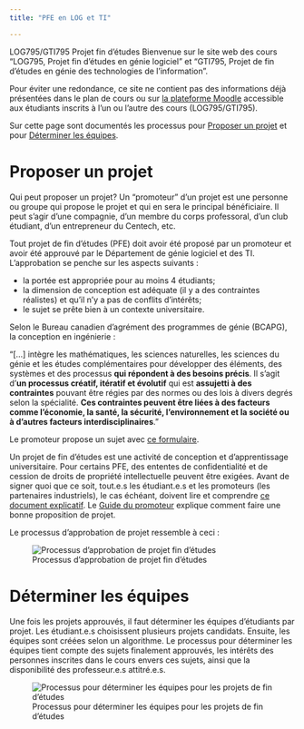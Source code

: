 ```yaml
---
title: "PFE en LOG et TI"

---
```


LOG795/GTI795 Projet fin d'études
Bienvenue sur le site web des cours "LOG795, Projet fin d'études en génie logiciel" et "GTI795, Projet de fin d'études en génie des technologies de l'information". 

Pour éviter une redondance, ce site ne contient pas des informations déjà présentées dans le plan de cours ou sur [la plateforme Moodle](https://marketplace.visualstudio.com/items?itemName=yzhang.markdown-all-in-one) accessible aux étudiants inscrits à l'un ou l'autre des cours (LOG795/GTI795). 

Sur cette page sont documentés les processus pour [Proposer un projet](#Proposer) et pour [Déterminer les équipes](#Determiner).

# Proposer un projet {#Proposer}

Qui peut proposer un projet? Un "promoteur" d'un projet est une personne ou groupe qui propose le projet et qui en sera le principal bénéficiaire.
Il peut s'agir d'une compagnie, d'un membre du corps professoral, d'un club étudiant, d'un entrepreneur du Centech, etc. 

Tout projet de fin d'études (PFE) doit avoir été proposé par un promoteur et avoir été approuvé par le Département de génie logiciel et des TI. L'approbation se penche sur les aspects suivants :

- la portée est appropriée pour au moins 4 étudiants; 
- la dimension de conception est adéquate (il y a des contraintes réalistes) et qu'il n'y a pas de conflits d'intérêts;
- le sujet se prête bien à un contexte universitaire.

::: {.callout-note appearance="simple"}
Selon le Bureau canadien d'agrément des programmes de génie (BCAPG), la conception en ingénierie :

"[...] intègre les mathématiques, les sciences naturelles, les sciences du génie et les études complémentaires pour développer des éléments, des systèmes et des processus **qui répondent à des besoins précis**. Il s'agit d'**un processus créatif, itératif et évolutif** qui est **assujetti à des contraintes** pouvant être régies par des normes ou des lois à divers degrés selon la spécialité. **Ces contraintes peuvent être liées à des facteurs comme l'économie, la santé, la sécurité, l'environnement et la société ou à d'autres facteurs interdisciplinaires**." 
:::

Le promoteur propose un sujet avec [ce formulaire](http://tiny.cc/prop-pfe-logti). 

Un projet de fin d'études est une activité de conception et d'apprentissage universitaire.
Pour certains PFE, des ententes de confidentialité et de cession de droits de propriété intellectuelle peuvent être exigées.
Avant de signer quoi que ce soit, tout.e.s les étudiant.e.s et les promoteurs (les partenaires industriels), le cas échéant, doivent lire et comprendre [ce document explicatif](https://docs.google.com/a/etsmtl.net/viewer?a=v&pid=sites&srcid=ZXRzbXRsLm5ldHxsb2c3OTUtZ3RpNzk1fGd4OjE5ZDAzZjM3M2I4NjI4NGE).
Le [Guide du promoteur](guidePromoteur.qmd) explique comment faire une bonne proposition de projet.

Le processus d'approbation de projet ressemble à ceci :

![Processus d'approbation de projet fin d'études](http://tiny.cc/pfelogti_proc_prop_svg)

# Déterminer les équipes {#Determiner}

Une fois les projets approuvés, il faut déterminer les équipes d'étudiants par projet. 
Les étudiant.e.s choisissent plusieurs projets candidats.
Ensuite, les équipes sont créées selon un algorithme.
Le processus pour déterminer les équipes tient compte des sujets finalement approuvés, les intérêts des personnes inscrites dans le cours envers ces sujets, ainsi que la disponibilité des professeur.e.s attitré.e.s.

![Processus pour déterminer les équipes pour les projets de fin d'études](http://tiny.cc/pfelogti_proc_equpe_svg)